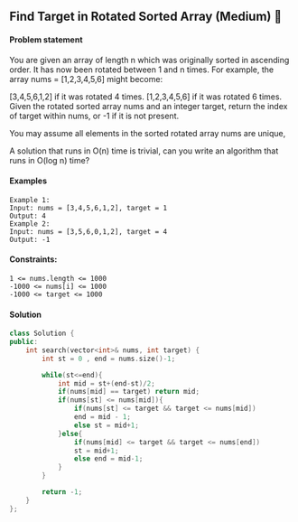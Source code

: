 ## Find Target in Rotated Sorted Array (Medium) 🎯


#### Problem statement
You are given an array of length n which was originally sorted in ascending order. It has now been rotated between 1 and n times. For example, the array nums = [1,2,3,4,5,6] might become:

[3,4,5,6,1,2] if it was rotated 4 times.
[1,2,3,4,5,6] if it was rotated 6 times.
Given the rotated sorted array nums and an integer target, return the index of target within nums, or -1 if it is not present.

You may assume all elements in the sorted rotated array nums are unique,

A solution that runs in O(n) time is trivial, can you write an algorithm that runs in O(log n) time?
#### Examples
```
Example 1:
Input: nums = [3,4,5,6,1,2], target = 1
Output: 4
Example 2:
Input: nums = [3,5,6,0,1,2], target = 4
Output: -1
```
#### Constraints:
```
1 <= nums.length <= 1000
-1000 <= nums[i] <= 1000
-1000 <= target <= 1000
```

#### Solution
```cpp
class Solution {
public:
    int search(vector<int>& nums, int target) {
        int st = 0 , end = nums.size()-1;

        while(st<=end){
            int mid = st+(end-st)/2;
            if(nums[mid] == target) return mid;
            if(nums[st] <= nums[mid]){
                if(nums[st] <= target && target <= nums[mid])
                end = mid - 1;
                else st = mid+1;
            }else{
                if(nums[mid] <= target && target <= nums[end])
                st = mid+1;
                else end = mid-1;
            }
        }

        return -1;
    }
};
```